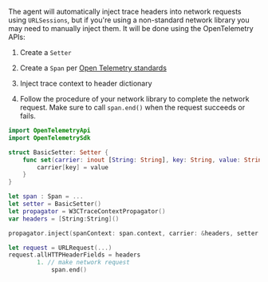 
The agent will automatically inject trace headers into network requests using `URLSessions`, but if you're using a non-standard network library you may need to manually inject them. It will be done using the OpenTelemetry APIs:

1. Create a `Setter`

1. Create a `Span` per [Open Telemetry standards](https://github.com/open-telemetry/opentelemetry-swift/blob/main/Examples/Simple%20Exporter/main.swift#L35)

1. Inject trace context to header dictionary

1. Follow the procedure of your network library to complete the network request. Make sure to call `span.end()` when the request succeeds or fails.

```swift
import OpenTelemetryApi
import OpenTelemetrySdk

struct BasicSetter: Setter {
    func set(carrier: inout [String: String], key: String, value: String) {
        carrier[key] = value
    }
}

let span : Span = ...
let setter = BasicSetter()
let propagator = W3CTraceContextPropagator()
var headers = [String:String]()

propagator.inject(spanContext: span.context, carrier: &headers, setter:setter)

let request = URLRequest(...)
request.allHTTPHeaderFields = headers
        1. // make network request
            span.end()
```
